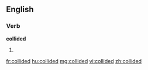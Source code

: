 ==English==
===Verb===
'''collided'''
# {{past of|[[collide]]}}

[[fr:collided]]
[[hu:collided]]
[[mg:collided]]
[[vi:collided]]
[[zh:collided]]